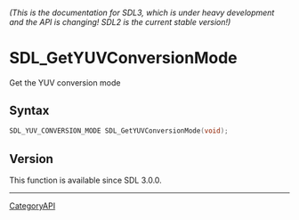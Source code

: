 ====== (This is the documentation for SDL3, which is under heavy development and the API is changing! SDL2 is the current stable version!) ======
= SDL_GetYUVConversionMode =

Get the YUV conversion mode 

== Syntax ==

<syntaxhighlight lang='c'>
SDL_YUV_CONVERSION_MODE SDL_GetYUVConversionMode(void);
</syntaxhighlight>

== Version ==

This function is available since SDL 3.0.0.

----
[[CategoryAPI]]


